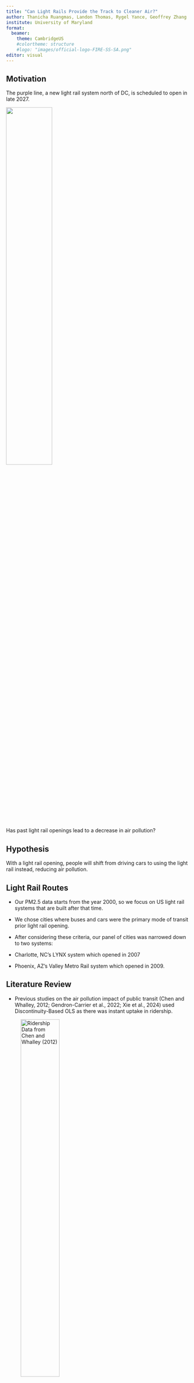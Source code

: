 ```yaml
---
title: "Can Light Rails Provide the Track to Cleaner Air?"
author: Thanicha Ruangmas, Landon Thomas, Rygel Yance, Geoffrey Zhang
institute: University of Maryland
format: 
  beamer:
    theme: CambridgeUS
    #colortheme: structure
    #logo: "images/official-logo-FIRE-SS-SA.png"
editor: visual
---
```


## Motivation {.smaller}

The purple line, a new light rail system north of DC, is scheduled to open in late 2027.

![](images/purpleline.png){fig-align="center" width="50%"}

Has past light rail openings lead to a decrease in air pollution?

## Hypothesis {.smaller}

With a light rail opening, people will shift from driving cars to using the light rail instead, reducing air pollution.

## Light Rail Routes {.smaller}

-   Our PM2.5 data starts from the year 2000, so we focus on US light rail systems that are built after that time.

-   We chose cities where buses and cars were the primary mode of transit prior light rail opening.

-   After considering these criteria, our panel of cities was narrowed down to two systems:

-   Charlotte, NC's LYNX system which opened in 2007

-   Phoenix, AZ's Valley Metro Rail system which opened in 2009.

## Literature Review {.smaller}

-   Previous studies on the air pollution impact of public transit (Chen and Whalley, 2012; Gendron-Carrier et al., 2022; Xie et al., 2024) used Discontinuity-Based OLS as there was instant uptake in ridership.

![Ridership Data from Chen and Whalley (2012)](images/chen_whalley.png){width="50%"}

## Literature Review {.smaller}

::: columns
::: {.column width="50%"}
![](images/ridership_nc.png){width="100%"}
:::

::: {.column width="50%"}
![](images/ridership_az.png){width="100%"}
:::
:::

## Literature Review {.smaller}

-   *Fageda (2021)* used DiD to estimate the impact of light rail openings across 98 European cities, and found that air pollution was reduced by 3 percent.

-   They study used annual PM2.5 data, going back only up to 3 years before opening, which can confound with construction time.

::: columns
::: {.column width="50%"}
![](images/construction_nc.png){width="100%"}
:::

::: {.column width="50%"}
![](images/construction_az.png){width="100%"}
:::
:::

## Treated Area

## Untreated Area

For each control city, we find cities with no light rails, no subways, and similar public transportation profiles.

::: columns
::: {.column width="50%"}
![](images/ntd_nc.png){width="100%"}
:::

::: {.column width="50%"}
![](images/ntd_az.png){width="100%"}
:::
:::

## Untreated Area

-   For each untreated city, we draw a 30 km radius around each city's centroid, crop interstates segments that fall within that centroid, and draw 1 km radius around each cropped interstate.

-   We then find the daily average PM2.5 levels within each 1 km radius around the cropped interstate area for each city.

![](images/cntrl_roads.png){width="50%"}

## DiD Methodology

For each treatment city, we use data from untreated city with similar public pre-light-rail transportation profiles as controls. Our main regression specification is:

$P_{it}=\gamma (D_i \times Open_t) + W'_{it} \beta +\mu_{it} + \epsilon{it}$

where $P_{it}$ are PM2.5 levels (in ug/m3) for each city $i$ and day $t$.

$D_i$ is a dummy variable that is equal to one when city $i$ is the city with a light rail system.

$Open_t$ is a dummy variable that is equal to one when the light rail system in the treated city is in operation.

$W_{it}$ includes 48 meteorological control variables in its linear, square, and cubic form for each city and day.

$\mu_it$ are city-day of week-month-year fixed effects.

## DiD Results

```{=latex}
\tiny
\begin{table}[htbp]
   \caption{DiD Results for Charlotte, NC}
   \centering
   \begin{tabular}{lcccc}
      \tabularnewline \midrule \midrule
      Dependent Variable: & \multicolumn{4}{c}{pm25}\\
      Model:                        & (1)          & (2)          & (3)          & (4)\\  
      \midrule
      \emph{Variables}\\
      operating $\times$ treatcity  & -0.51        & -0.54        & -0.52        & -0.57$^{*}$\\   
                                    & (0.32)       & (0.31)       & (0.28)       & (0.28)\\   
      Wind\_f\_tavg                 & -2.1$^{***}$ & -2.0$^{***}$ & -3.4$^{***}$ & -2.4$^{***}$\\   
                                    & (0.54)       & (0.52)       & (0.53)       & (0.54)\\   
      Wind\_f\_tavg\_sq             &              &              & 0.42$^{***}$ & 0.28$^{**}$\\   
                                    &              &              & (0.11)       & (0.12)\\   
      Wind\_f\_tavg\_cu             &              &              & -0.03$^{**}$ & -0.02\\   
                                    &              &              & (0.009)      & (0.010)\\   
      \midrule
      \emph{Fixed-effects}\\
      dow\_m                        & Yes          &              & Yes          & \\  
      Address                       & Yes          & Yes          & Yes          & Yes\\  
      dow\_my                       &              & Yes          &              & Yes\\  
      \midrule
      \emph{Fit statistics}\\
      Observations                  & 29,936       & 29,936       & 29,936       & 29,936\\  
      Adjusted R$^2$                & 0.32         & 0.42         & 0.33         & 0.43\\  
      \midrule \midrule
      \multicolumn{5}{l}{\emph{Clustered (Address) standard-errors in parentheses}}\\
      \multicolumn{5}{l}{\emph{Signif. Codes: ***: 0.01, **: 0.05, *: 0.1}}\\
   \end{tabular}
\end{table}
```
## DiD Results for Each Day of the Week

```{=latex}
\tiny
\begin{table}[htbp]
   \caption{DiD Results for Charlotte, NC}
   \centering
   \begin{tabular}{lc}
      \tabularnewline \midrule \midrule
      Dependent Variable:                                  & pm25\\  
      Model:                                               & (1)\\  
      \midrule
      \emph{Variables}\\
      operating $\times$ treatcity $\times$ dowFriday      & -0.48 (0.27)\\   
      operating $\times$ treatcity $\times$ dowMonday      & -0.57 (0.33)\\   
      operating $\times$ treatcity $\times$ dowSaturday    & -0.53 (0.35)\\   
      operating $\times$ treatcity $\times$ dowSunday      & -0.50 (0.31)\\   
      operating $\times$ treatcity $\times$ dowThursday    & -0.78$^{**}$ (0.25)\\   
      operating $\times$ treatcity $\times$ dowTuesday     & -0.56$^{*}$ (0.25)\\   
      operating $\times$ treatcity $\times$ dowWednesday   & -0.61$^{**}$ (0.25)\\   
      \midrule
      \emph{Fixed-effects}\\
      dow\_my                                              & Yes\\  
      Address                                              & Yes\\  
      \midrule
      \emph{Fit statistics}\\
      Observations                                         & 29,936\\  
      Adjusted R$^2$                                       & 0.43\\  
      \midrule \midrule
      \multicolumn{2}{l}{\emph{Clustered (Address) standard-errors in parentheses}}\\
      \multicolumn{2}{l}{\emph{Signif. Codes: ***: 0.01, **: 0.05, *: 0.1}}\\
   \end{tabular}
\end{table}
```
## Synthetic Control Methodology

-   We use the synthetic control method described in Abadie et al. (2008)

-   To construct a synthetic city for each treated city, we minimize the gap in PM2.5 trends before construction time.

-   We also include 47 meteorology variables, CO2, NO2, and SO2 emissions from power plants in the same county, and number of public bus and car trips.

## SYC Results for Charlotte, NC

::: columns
::: {.column width="50%"}
![](images/synth_nc_annualavg.png){width="100%"}
:::

::: {.column width="50%"}
![](images/synth_nc_monthlyavg.png){width="100%"}
:::
:::

## SYC Results for Charlotte, NC

January and February averages of PM2.5 on Thursdays

::: columns
::: {.column width="50%"}
![](images/synth_nc_thurs_Janavg.png){width="100%"}
:::

::: {.column width="50%"}
![](images/synth_nc_thurs_Febavg.png){width="100%"}
:::
:::

## SYC Results for Charlotte, NC

July averages of PM2.5 on Thursdays

::: columns
::: {.column width="50%"}
![](images/synth_nc_thurs_Julyavg.png){width="70%"}
:::

::: {.column width="50%"}
| weights | unit names        |
|---------|-------------------|
| 0.418   | Fayetteville, NC  |
| 0.582   | Winston-Salem, NC |
:::
:::

## SYC Results for Phoenix-Mesa, AZ

Annual and monthly averages

::: columns
::: {.column width="50%"}
![](images/synth_az_annualavg.png){width="100%"}
:::

::: {.column width="50%"}
![](images/synth_az_monthlyavg.png){width="100%"}
:::
:::

## SYC Results for Phoenix-Mesa, AZ

June averages

::: columns
::: {.column width="50%"}
![](images/synth_az_Juneavg.png){width="100%"}
:::

::: {.column width="50%"}
| weights | unit names      |
|---------|-----------------|
| 0.353   | El Pason, TX-NM |
| 0.63    | Flagstaff, AZ   |
| 0.006   | Las Cruces, NM  |
| 0.11    | Tucson, AZ      |
:::
:::

## SYC with Two Treatment Cities?

![](images/timeline.png){width="100%"}

## SYC with Two Treatment Cities

Generalized Synthetic Control Method: Causal Inference with Interactive Fixed Effects Models (Xu, 2017)

::: columns
::: {.column width="50%"}
![](images/synth_group_raw.png){width="100%"}
:::

::: {.column width="50%"}
![](images/synth_group.png){width="100%"}
:::
:::
